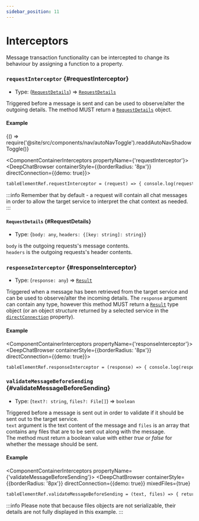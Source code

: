 ```yaml
---
sidebar_position: 11
---
```


# Interceptors

Message transaction functionality can be intercepted to change its behaviour by assigning a function to a property.

### `requestInterceptor` {#requestInterceptor}

- Type: ([`RequestDetails`](#RequestDetails)) => [`RequestDetails`](#RequestDetails)

Triggered before a message is sent and can be used to observe/alter the outgoing details. The method MUST return a [`RequestDetails`](#RequestDetails) object.

#### Example


<BrowserOnly>{() => require('@site/src/components/nav/autoNavToggle').readdAutoNavShadowToggle()}</BrowserOnly>

<ComponentContainerInterceptors propertyName={'requestInterceptor'}>
  <DeepChatBrowser containerStyle={{borderRadius: '8px'}} directConnection={{demo: true}}></DeepChatBrowser>
</ComponentContainerInterceptors>

<Tabs>
<TabItem value="js" label="Code">

```html
tableElementRef.requestInterceptor = (request) => { console.log(request); return request; };
```

</TabItem>
</Tabs>

<LineBreak></LineBreak>

:::info
Remember that by default - a request will contain all chat messages in order to allow the target service to interpret the chat context as needed.
:::

<LineBreak></LineBreak>

#### `RequestDetails` {#RequestDetails}

- Type: {`body: any`, `headers: {[key: string]: string}`}

`body` is the outgoing requests's message contents. <br />
`headers` is the outgoing requests's header contents. <br />

<LineBreak></LineBreak>

### `responseInterceptor` {#responseInterceptor}

- Type: (`response: any`) => [`Result`](./connect#Result)

Triggered when a message has been retrieved from the target service and can be used to observe/alter the incoming details. The `response` argument can contain any type,
however this method MUST return a [`Result`](./connect#Result) type object (or an object structure returned by a selected service in the [`directConnection`](./directConnection) property).

#### Example

<ComponentContainerInterceptors propertyName={'responseInterceptor'}>
  <DeepChatBrowser containerStyle={{borderRadius: '8px'}} directConnection={{demo: true}}></DeepChatBrowser>
</ComponentContainerInterceptors>

<Tabs>
<TabItem value="js" label="Code">

```html
tableElementRef.responseInterceptor = (response) => { console.log(response); return response; };
```

</TabItem>
</Tabs>

<LineBreak></LineBreak>

### `validateMessageBeforeSending` {#validateMessageBeforeSending}

- Type: (`text?: string`, `files?: File[]`) => `boolean`

Triggered before a message is sent out in order to validate if it should be sent out to the target service. <br />
`text` argument is the text content of the message and `files` is an array that contains any files that are to be sent out along with the message. <br />
The method must return a boolean value with either _true_ or _false_ for whether the message should be sent.

#### Example

<ComponentContainerInterceptors propertyName={'validateMessageBeforeSending'}>
  <DeepChatBrowser
    containerStyle={{borderRadius: '8px'}}
    directConnection={{demo: true}}
    mixedFiles={true}
  ></DeepChatBrowser>
</ComponentContainerInterceptors>

<Tabs>
<TabItem value="js" label="Code">

```html
tableElementRef.validateMessageBeforeSending = (text, files) => { return text ? true : false };
```

</TabItem>
</Tabs>

<LineBreak></LineBreak>

:::info
Please note that because files objects are not serializable, their details are not fully displayed in this example.
:::

<LineBreak></LineBreak>
